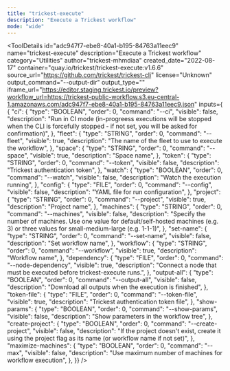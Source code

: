 ```yaml
---
title: "trickest-execute"
description: "Execute a Trickest workflow"
mode: "wide"
---
```



<ToolDetails
  id="adc947f7-ebe8-40a1-b195-84763a11eec9"
  name="trickest-execute"
  description="Execute a Trickest workflow"
  category="Utilities"
  author="trickest-mhmdiaa"
  created_date="2022-08-17"
  container="quay.io/trickest/trickest-execute:v1.6.6"
  source_url="https://github.com/trickest/trickest-cli"
  license="Unknown"
  output_command="--output-dir"
  output_type=""
  iframe_url="https://editor.staging.trickest.io/preview?workflow_url=https://trickest-public-workflow.s3.eu-central-1.amazonaws.com/adc947f7-ebe8-40a1-b195-84763a11eec9.json"
  inputs={ {
  "ci": {
    "type": "BOOLEAN",
    "order": 0,
    "command": "--ci",
    "visible": false,
    "description": "Run in CI mode (in-progreess executions will be stopped when the CLI is forcefully stopped - if not set, you will be asked for confirmation)",
  },
  "fleet": {
    "type": "STRING",
    "order": 0,
    "command": "--fleet",
    "visible": true,
    "description": "The name of the fleet to use to execute the workflow",
  },
  "space": {
    "type": "STRING",
    "order": 0,
    "command": "--space",
    "visible": true,
    "description": "Space name",
  },
  "token": {
    "type": "STRING",
    "order": 0,
    "command": "--token",
    "visible": false,
    "description": "Trickest authentication token",
  },
  "watch": {
    "type": "BOOLEAN",
    "order": 0,
    "command": "--watch",
    "visible": false,
    "description": "Watch the execution running",
  },
  "config": {
    "type": "FILE",
    "order": 0,
    "command": "--config",
    "visible": false,
    "description": "YAML file for run configuration",
  },
  "project": {
    "type": "STRING",
    "order": 0,
    "command": "--project",
    "visible": true,
    "description": "Project name",
  },
  "machines": {
    "type": "STRING",
    "order": 0,
    "command": "--machines",
    "visible": false,
    "description": "Specify the number of machines. Use one value for default/self-hosted machines (e.g. 3) or three values for small-medium-large (e.g. 1-1-1)",
  },
  "set-name": {
    "type": "STRING",
    "order": 0,
    "command": "--set-name",
    "visible": false,
    "description": "Set workflow name",
  },
  "workflow": {
    "type": "STRING",
    "order": 0,
    "command": "--workflow",
    "visible": true,
    "description": "Workflow name",
  },
  "dependency": {
    "type": "FILE",
    "order": 0,
    "command": "--node-dependency",
    "visible": true,
    "description": "Connect a node that must be executed before trickest-execute runs.",
  },
  "output-all": {
    "type": "BOOLEAN",
    "order": 0,
    "command": "--output-all",
    "visible": false,
    "description": "Download all outputs when the execution is finished",
  },
  "token-file": {
    "type": "FILE",
    "order": 0,
    "command": "--token-file",
    "visible": true,
    "description": "Trickest authentication token file",
  },
  "show-params": {
    "type": "BOOLEAN",
    "order": 0,
    "command": "--show-params",
    "visible": false,
    "description": "Show parameters in the workflow tree",
  },
  "create-project": {
    "type": "BOOLEAN",
    "order": 0,
    "command": "--create-project",
    "visible": false,
    "description": "If the project doesn't exist, create it using the project flag as its name (or workflow name if not set)",
  },
  "maximize-machines": {
    "type": "BOOLEAN",
    "order": 0,
    "command": "--max",
    "visible": false,
    "description": "Use maximum number of machines for workflow execution",
  },
}}
/>